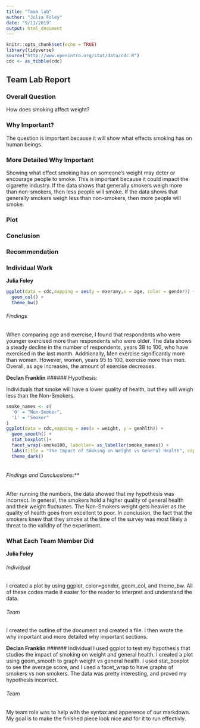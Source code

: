 ```yaml
---
title: "Team lab"
author: "Julia Foley"
date: "9/11/2019"
output: html_document
---
```


```r
knitr::opts_chunk$set(echo = TRUE)
library(tidyverse)
source("http://www.openintro.org/stat/data/cdc.R")
cdc <- as_tibble(cdc)
```

## Team Lab Report

### Overall Question
  How does smoking affect weight? 
  
### Why Important?
  The question is important because it will show what effects smoking has on human beings. 
  
  
### More Detailed Why Important
  Showing what effect smoking has on someone’s weight may deter or encourage people to smoke. This is important because it could impact the cigarette industry. If the data shows that generally smokers weigh more than non-smokers, then less people will smoke. If the data shows that generally smokers weigh less than non-smokers, then more people will smoke. 
  
  
### Plot
  
  
### Conclusion
  
  
### Recommendation
  
  
### Individual Work

**Julia Foley**

```r
ggplot(data = cdc,mapping = aes(y = exerany,x = age, color = gender)) +
  geom_col() +
  theme_bw()
```

###### Findings
  When comparing age and exercise, I found that respondents who were younger exercised more than respondents who were older. The data shows a steady decline in the number of respondents, years 38 to 100, who have exercised in the last month. Additionally, Men exercise significantly more than women. However, women, years 95 to 100, exercise more than men. Overall, as age increases, the amount of exercise decreases. 
  

**Declan Franklin**
###### Hypothesis:

Individuals that smoke will have a lower quality of health, but they will weigh less than the Non-Smokers.


```r
smoke_names <- c(
  '0' = "Non-Smoker",
  '1' = "Smoker"
)
ggplot(data = cdc,mapping = aes(x = weight, y = genhlth)) +
  geom_smooth() +
  stat_boxplot()+
  facet_wrap(~smoke100, labeller= as_labeller(smoke_names)) +
  labs(title = "The Impact of Smoking on Weight vs General Health", caption ="The black-lines represent the average of each data set") +
  theme_dark()
 
```

###### Findings and Conclussions:**

After running the numbers, the data showed that my hypothesis was incorrect. In general, the smokers hold a higher quality of general health and their weight fluctuates. The Non-Smokers weight gets heavier as the quality of health goes from excellent to poor. In conclusion, the fact that the smokers knew that they smoke at the time of the survey was most likely a threat to the validity of the experiment.

### What Each Team Member Did

**Julia Foley**

###### Individual
   I created a plot by using ggplot, color=gender, geom_col, and theme_bw. All of these codes made it easier for the reader to interpret and understand the data.
   
###### Team
  I created the outline of the document and created a file. I then wrote the why important and more detailed why important sections. 
  
**Declan Franklin**
###### Individual
  I used ggplot to test my hypothesis that studies the impact of smoking on weight and general health. I created a plot using geom_smooth to graph weight vs general health. I used stat_boxplot to see the average score, and I used a facet_wrap to have graphs of smokers vs non smokers. The data was pretty interesting, and proved my hypothesis incorrect.

###### Team     
 My team role was to help with the syntax and apperence of our markdown. My goal is to make the finished piece look nice and for it to run effectivly.  